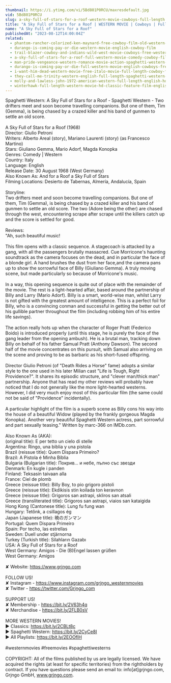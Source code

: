 ```yaml
---
thumbnail: https://i.ytimg.com/vi/5Bd801P0RCU/maxresdefault.jpg
vid: 5Bd801P0RCU
slug: a-sky-full-of-stars-for-a-roof-western-movie-cowboys-full-length
title: "A Sky Full of Stars for a Roof | WESTERN MOVIE | Cowboys | Full Length"
name: "A Sky Full of Stars for a Roof"
publishedAt: "2023-08-12T14:00:04Z"
related:
  - phantom-rancher-colorized-ken-maynard-free-cowboy-film-old-western-movie
  - durango-is-coming-pay-or-die-western-movie-english-cowboy-film
  - trail-blazer-cowboy-and-indians-wild-west-movie-cowboys-free-western-english
  - a-sky-full-of-stars-for-a-roof-full-western-movie-comedy-cowboy-film-free-movie
  - man-pride-vengeance-western-romance-movie-action-spaghetti-western-wild-west
  - durango-is-coming-pay-or-die-full-western-movie-english-cowboys-free-movie
  - i-want-him-dead-western-movie-free-italo-movie-full-length-cowboy-film
  - they-call-me-trinity-western-english-full-length-spaghetti-western-film-full-movie
  - molly-and-lawless-john-1972-american-western-full-length-english-hd-free-full-moves
  - winterhawk-full-length-western-movie-hd-classic-feature-film-english-free-full-westerns
---
```


Spaghetti Western: A Sky Full of Stars for a Roof - Spaghetti Western - Two drifters meet and soon become travelling companions. But one of them, Tim (Gemma), is being chased by a crazed killer and his band of gunmen to settle an old score.<br />
<br />
A Sky Full of Stars for a Roof (1968)<br />
Director: Giulio Petroni<br />
Writers: Alberto Areal (story), Mariano Laurenti (story) (as Francesco Martino)<br />
Stars: Giuliano Gemma, Mario Adorf, Magda Konopka <br />
Genres: Comedy | Western <br />
Country: Italy<br />
Language: English<br />
Release Date: 30 August 1968 (West Germany) <br />
Also Known As: And for a Roof a Sky Full of Stars <br />
Filming Locations: Desierto de Tabernas, Almería, Andalucía, Spain <br />
<br />
Storyline:<br />
Two drifters meet and soon become travelling companions. But one of them, Tim (Gemma), is being chased by a crazed killer and his band of gunmen to settle an old score. The two (Adore being the other) are chased through the west, encountering scrape after scrape until the killers catch up and the score is settled for good.<br />
<br />
Reviews:<br />
"Ah, such beautiful music!<br />
<br />
This film opens with a classic sequence. A stagecoach is attacked by a gang, with all the passengers brutally massacred. Cue Morricone's haunting soundtrack as the camera focuses on the dead, and in particular the face of a blonde girl. A hand brushes the dust from her face,and the camera pans up to show the sorrowful face of Billy (Giuliano Gemma). A truly moving scene, but made particularly so because of Morricone's music.<br />
<br />
In a way, this opening sequence is quite out of place with the remainder of the movie. The rest is a light-hearted affair, based around the partnership of Billy and Larry (Mario Adorf). Billy is a smart, world-wise man, whilst Larry is not gifted with the greatest amount of intelligence. This is a perfect foil for Billy, who is a convincing conman and successful in getting the better out of his gullible partner throughout the film (including robbing him of his entire life savings).<br />
<br />
The action really hots up when the character of Roger Pratt (Federico Boido) is introduced properly (until this stage, he is purely the face of the gang leader from the opening ambush). He is a brutal man, tracking down Billy on behalf of his father Samual Pratt (Anthony Dawson). The second half of the movie concentrates on this pursuit, with Samual also arriving on the scene and proving to be as barbaric as his short-fused offspring.<br />
<br />
Director Giulio Petroni (of "Death Rides a Horse" fame) adopts a similar style to the one used in his later Milian cast "Life is Tough, Right Providence?". It shares its episodic structure, and "clever man/thick man" partnership. Anyone that has read my other reviews will probably have noticed that I do not generally like the more light-hearted westerns. However, I did very much enjoy most of this particular film (the same could not be said of "Providence" incidentally).<br />
<br />
A particular highlight of the film is a superb scene as Billy cons his way into the house of a beautiful Widow (played by the frankly gorgeous Magda Konopka). Another very beautiful Spaghetti Western actress, part sorrowful and part sexually teasing." Written by marc-366 on IMDb.com.<br />
<br />
Also Known As (AKA):<br />
(original title): E per tetto un cielo di stelle<br />
Argentina: Ringo, una biblia y una pistola<br />
Brazil (reissue title): Quem Dispara Primeiro?<br />
Brazil: A Pistola é Minha Bíblia<br />
Bulgaria (Bulgarian title): Покрив... и небе, пълно със звезди<br />
Denmark: En kugle i panden<br />
Finland: Teksasin taivaan alla<br />
France: Ciel de plomb<br />
Greece (reissue title): Billy Boy, to pio grigoro pistoli<br />
Greece (reissue title): Ekdikisis stin koilada ton keravnon<br />
Greece (reissue title): Grigoros san astrapi, skliros san atsali<br />
Greece (transliterated title): Grigoros san astrapi, viaios san kataigida<br />
Hong Kong (Cantonese title): Lung fu fung wan<br />
Hungary: Tetőnk, a csillagos ég<br />
Japan (Japanese title): 暁のガンマン<br />
Portugal: Quem Dispara Primeiro<br />
Spain: Por techo, las estrellas<br />
Sweden: Duell under stjärnorna<br />
Turkey (Turkish title): Silahların Gazabı<br />
USA: A Sky Full of Stars for a Roof<br />
West Germany: Amigos - Die (B)Engel lassen grüßen<br />
West Germany: Amigos<br />
<br />
✘ Website: https://www.grjngo.com<br />
<br />
FOLLOW US!<br />
✘ Instagram - https://www.instagram.com/grjngo_westernmovies<br />
✘ Twitter - https://twitter.com/Grjngo_com<br />
<br />
SUPPORT US!<br />
✘ Membership - https://bit.ly/2V63h4q<br />
✘ Merchandise - https://bit.ly/2FLB0sV<br />
<br />
MORE WESTERN MOVIES! <br />
► Classics: https://bit.ly/2CBLt8c <br />
► Spaghetti Western: https://bit.ly/2CyCe8I <br />
► All Playlists: https://bit.ly/2EOOfIH <br />
<br />
#westernmovies #freemovies #spaghettiwesterns<br />
<br />
COPYRIGHT: All of the films published by us are legally licensed. We have acquired the rights (at least for specific territories) from the rightholders by contract. If you have questions please send an email to: info[at]grjngo.com, Grjngo GmbH, www.grjngo.com.